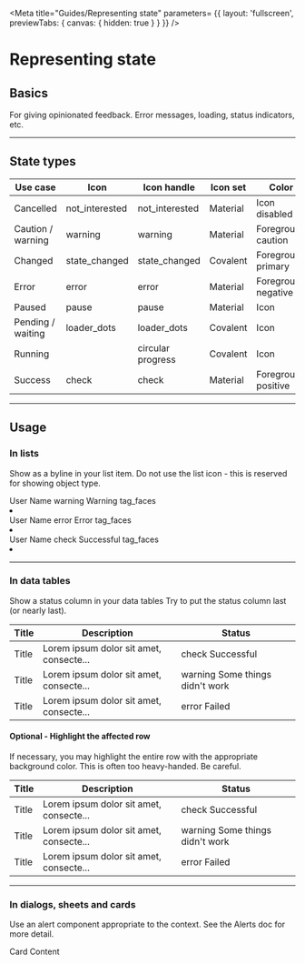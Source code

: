 <!-- representing-state.stories.mdx -->


<Meta 
    title="Guides/Representing state" 
    parameters= {{
        layout: 'fullscreen',
        previewTabs: { 
          canvas: { hidden: true } 
        }
    }}
/>

<style>{`
  .caution {
    color: var(--mdc-theme-caution);
  }
  .positive {
    color: var(--mdc-theme-positive);
  }
  .negative {
    color: var(--mdc-theme-negative);
  }
  .status_lockup {
    display: flex;
  }
  .status_lockup td-icon {
    margin-right: 8px;
  }

  .docs-story td-list {
    margin: 0 auto;
    max-width: 30rem;
  }
`}</style>

# Representing state

## Basics

For giving opinionated feedback. Error messages, loading, status indicators, etc.

***

## State types

| Use case | Icon | Icon handle | Icon set | Color |
| -------- | ---- | ----------- | -------- | ----- |
| Cancelled | <td-icon>not_interested</td-icon> | not_interested | Material | Icon disabled |
| Caution / warning | <td-icon class="caution">warning</td-icon> | warning | Material | Foreground caution |
| Changed | <td-icon class="covalent-icon">state_changed</td-icon> | state_changed | Covalent | Foreground primary |
| Error | <td-icon class="negative">error</td-icon> | error | Material | Foreground negative |
| Paused | <td-icon>pause</td-icon> | pause | Material | Icon |
| Pending / waiting | <td-icon class="covalent-icon">loader_dots</td-icon> | loader_dots | Covalent | Icon |
| Running | <td-circular-progress indeterminate density="-6"></td-circular-progress> | circular progress | Covalent | Icon |
| Success | <td-icon class="positive">check</td-icon> | check | Material | Foreground positive |

***

## Usage

### In lists

Show as a byline in your list item. Do not use the list icon - this is reserved for showing object type.

<Canvas>
<td-list>
  <td-list-item twoline graphic="avatar">
    <span>User Name</span>
    <span slot="secondary" class="status-caution">
      <td-icon>warning</td-icon>
      Warning
    </span>
    <td-icon slot="graphic" class="inverted">tag_faces</td-icon>
  </td-list-item>
  <li divider role="separator"></li>
  <td-list-item twoline graphic="avatar">
    <span>User Name</span>
    <span slot="secondary" class="status-negative">
      <td-icon>error</td-icon>
      Error
    </span>
    <td-icon slot="graphic" class="inverted">tag_faces</td-icon>
  </td-list-item>
  <li divider role="separator"></li>
  <td-list-item twoline graphic="avatar">
    <span>User Name</span>
    <span slot="secondary" class="status-positive">
      <td-icon>check</td-icon>
      Successful
    </span>
    <td-icon slot="graphic" class="inverted">tag_faces</td-icon>
  </td-list-item>
  <li divider role="separator"></li>
</td-list>
</Canvas>

***

### In data tables

Show a status column in your data tables
Try to put the status column last (or nearly last).

<table class="mdc-data-table__table" aria-label="Dessert calories">
  <thead>
    <tr class="mdc-data-table__header-row">
      <th class="mdc-data-table__header-cell" role="columnheader" scope="col">Title</th>
      <th class="mdc-data-table__header-cell" role="columnheader" scope="col">Description</th>
      <th class="mdc-data-table__header-cell" role="columnheader" scope="col">Status</th>
    </tr>
  </thead>
  <tbody class="mdc-data-table__content">
    <tr class="mdc-data-table__row" data-row-id="u0">
      <td class="mdc-data-table__cell" id="r0">Title</td>
      <td class="mdc-data-table__cell mdc-data-table__cell">Lorem ipsum dolor sit amet, consecte...</td>
      <td class="mdc-data-table__cell mdc-data-table__cell state_positive"><div class="status_lockup positive"><td-icon class="positive">check</td-icon> Successful</div></td>
    </tr>
    <tr class="mdc-data-table__row" data-row-id="u1">
      <td class="mdc-data-table__cell" id="r1">Title</td>
      <td class="mdc-data-table__cell mdc-data-table__cell">Lorem ipsum dolor sit amet, consecte...</td>
      <td class="mdc-data-table__cell mdc-data-table__cell state_caution"><div class="status_lockup caution"><td-icon class="caution">warning</td-icon> Some things didn't work</div></td>
    </tr>
    <tr class="mdc-data-table__row" data-row-id="u1">
      <td class="mdc-data-table__cell" id="r1">Title</td>
      <td class="mdc-data-table__cell mdc-data-table__cell">Lorem ipsum dolor sit amet, consecte...</td>
      <td class="mdc-data-table__cell mdc-data-table__cell state_negative"><div class="status_lockup negative"><td-icon class="negative">error</td-icon> Failed</div></td>
    </tr>
  </tbody>
</table>

#### Optional - Highlight the affected row

If necessary, you may highlight the entire row with the appropriate background color. 
This is often too heavy-handed. Be careful.

<table class="mdc-data-table__table" aria-label="Dessert calories">
  <thead>
    <tr class="mdc-data-table__header-row">
      <th class="mdc-data-table__header-cell" role="columnheader" scope="col">Title</th>
      <th class="mdc-data-table__header-cell" role="columnheader" scope="col">Description</th>
      <th class="mdc-data-table__header-cell" role="columnheader" scope="col">Status</th>
    </tr>
  </thead>
  <tbody class="mdc-data-table__content">
    <tr class="mdc-data-table__row highlight_positive" data-row-id="u0">
      <td class="mdc-data-table__cell" id="r0">Title</td>
      <td class="mdc-data-table__cell mdc-data-table__cell">Lorem ipsum dolor sit amet, consecte...</td>
      <td class="mdc-data-table__cell mdc-data-table__cell state_positive"><div class="status_lockup positive"><td-icon class="positive">check</td-icon> Successful</div></td>
    </tr>
    <tr class="mdc-data-table__row highlight_caution" data-row-id="u1">
      <td class="mdc-data-table__cell" id="r1">Title</td>
      <td class="mdc-data-table__cell mdc-data-table__cell">Lorem ipsum dolor sit amet, consecte...</td>
      <td class="mdc-data-table__cell mdc-data-table__cell state_caution"><div class="status_lockup caution"><td-icon class="caution">warning</td-icon> Some things didn't work</div></td>
    </tr>
    <tr class="mdc-data-table__row highlight_negative" data-row-id="u1">
      <td class="mdc-data-table__cell" id="r1">Title</td>
      <td class="mdc-data-table__cell mdc-data-table__cell">Lorem ipsum dolor sit amet, consecte...</td>
      <td class="mdc-data-table__cell mdc-data-table__cell state_negative"><div class="status_lockup negative"><td-icon class="negative">error</td-icon> Failed</div></td>
    </tr>
  </tbody>
</table>

***

### In dialogs, sheets and cards

Use an alert component appropriate to the context. See the Alerts doc for more detail.

<Canvas>
<div class="mdc-card">
  <div class="mdc-card__primary-action">
    Card Content
    <div class="mdc-card__ripple"></div>
  </div>
</div>
</Canvas>
